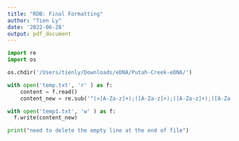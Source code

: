 ```yaml
---
title: "RDB: Final Formatting"
author: "Tien Ly"
date: '2022-06-28'
output: pdf_document
---
```


```python
import re
import os

os.chdir('/Users/tienly/Downloads/eDNA/Putah-Creek-eDNA/')

with open('temp.txt', 'r' ) as f:
    content = f.read()
    content_new = re.sub('^(>[A-Za-z]+);([A-Za-z]+);([A-Za-z]+);([A-Za-z]+);([A-Za-z]+);([A-Za-z]+);([A-Za-z]+);([GCAT]+)$', r'\1;\2;\3;\4;\5;\6;\7;\6_\7;\n\8', content, flags = re.M)

with open('temp1.txt', 'w' ) as f:
  f.write(content_new)

print("need to delete the empty line at the end of file")
```
